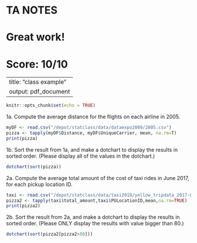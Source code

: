 # TA NOTES
# Great work!
# Score: 10/10


---
title: "class example"
output: pdf_document
---

```r
knitr::opts_chunk$set(echo = TRUE)
```

1a. Compute the average distance for the flights on each airline in 2005. 
```r
myDF <- read.csv("/depot/statclass/data/dataexpo2009/2005.csv")
pizza <- tapply(myDF$Distance, myDF$UniqueCarrier, mean, na.rm=T)
print(pizza)
```

1b. Sort the result from 1a, and make a dotchart to display the results in sorted order. (Please display all of the values in the dotchart.)
```r
dotchart(sort(pizza))
```



2a. Compute the average total amount of the cost of taxi rides in June 2017, for each pickup location ID. 

```r
taxi <- read.csv("/depot/statclass/data/taxi2018/yellow_tripdata_2017-06.csv")
pizza2 <- tapply(taxi$total_amount,taxi$PULocationID,mean,na.rm=TRUE)
print(pizza2)
```


2b. Sort the result from 2a, and make a dotchart to display the results in sorted order. (Please ONLY display the results with value bigger than 80.)
```r

dotchart(sort(pizza2[pizza2>80]))
```


